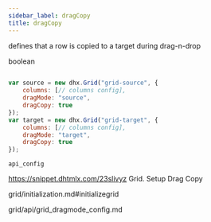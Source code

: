 ```yaml
---
sidebar_label: dragCopy
title: dragCopy
---
```



          


<Short>
 
defines that a row is copied to a target during drag-n-drop





</Short>



<Type>
 boolean


</Type>


~~~js
 
var source = new dhx.Grid("grid-source", {
    columns: [// columns config],
    dragMode: "source", 
    dragCopy: true
});
var target = new dhx.Grid("grid-target", {
    columns: [// columns config],
    dragMode: "target", 
    dragCopy: true
});


~~~
	api_config

<Descr>
 


</Descr>


 https://snippet.dhtmlx.com/23slivyz	Grid. Setup Drag Copy

 grid/initialization.md#initializegrid

 grid/api/grid_dragmode_config.md